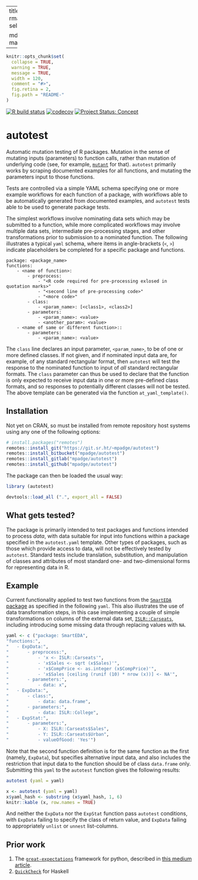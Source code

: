 
---
title: "autotest"
output:
  rmarkdown::html_vignette:
    self_contained: no

  md_document:
    variant: markdown_github
---

<!-- README.md is generated from README.Rmd. Please edit that file -->

```r
knitr::opts_chunk$set(
  collapse = TRUE,
  warning = TRUE,
  message = TRUE,
  width = 120,
  comment = "#>",
  fig.retina = 2,
  fig.path = "README-"
)
```

<!-- badges: start -->

[![R build
status](https://github.com/mpadge/autotest/workflows/R-CMD-check/badge.svg)](https://github.com/mpadge/autotest/actions?query=workflow%3AR-CMD-check)
[![codecov](https://codecov.io/gh/mpadge/autotest/branch/master/graph/badge.svg)](https://codecov.io/gh/mpadge/autotest)
[![Project Status:
Concept](https://www.repostatus.org/badges/latest/concept.svg)](https://www.repostatus.org/#concept)
<!-- badges: end -->

# autotest


Automatic mutation testing of R packages. Mutation in the sense of mutating
inputs (parameters) to function calls, rather than mutation of underlying code
(see, for example, [`mutant`](https://github.com/ropensci/mutant) for that).
`autotest` primarily works by scraping documented examples for all functions,
and mutating the parameters input to those functions.

Tests are controlled via a simple YAML schema specifying one or more example
workflows for each function of a package, with workflows able to be
automatically generated from documented examples, and `autotest` tests able to
be used to generate package tests.

The simplest workflows involve nominating data sets which may be submitted to
a function, while more complicated workflows may involve multiple data sets,
intermediate pre-processing stages, and other transformations prior to
submission to a nominated function. The following illustrates a typical `yaml`
schema, where items in angle-brackets (`<`, `>`) indicate placeholders be
completed for a specific package and functions. 

```
package: <package_name>
functions:
    - <name of function>:
        - preprocess:
            - "<R code required for pre-processing exlosed in quotation marks>"
            - "<second line of pre-processing code>"
            - "<more code>"
        - class:
            - <param_name>: [<class1>, <class2>]
        - parameters:
            - <param_name>: <value>
            - <another_param>: <value>
    - <name of same or different function>::
        - parameters:
            - <param_name>: <value>
```

The `class` line declares an input parameter, `<param_name>`, to be of one or
more defined classes. If not given, and if nominated input data are, for
example, of any standard rectangular format, then `autotest` will test the
response to the nominated function to input of *all* standard rectangular
formats. The `class` parameter can thus be used to declare that the function is
only expected to receive input data in one or more pre-defined class formats,
and so responses to potentially different classes will not be tested. The above
template can be generated via the function `at_yaml_template()`.

## Installation

Not yet on CRAN, so must be installed from remote repository host systems using
any one of the following options:
```r
# install.packages("remotes")
remotes::install_git("https://git.sr.ht/~mpadge/autotest")
remotes::install_bitbucket("mpadge/autotest")
remotes::install_gitlab("mpadge/autotest")
remotes::install_github("mpadge/autotest")
```

The package can then be loaded the usual way:
```r
library (autotest)
```
```r
devtools::load_all (".", export_all = FALSE)
```

## What gets tested?

The package is primarily intended to test packages and functions intended to
process *data*, with data suitable for input into functions within a package
specified in the `autotest.yaml` template. Other types of packages, such as
those which provide access to data, will not be effectively tested by
`autotest`. Standard tests include translation, substitution, and manipulation
of classes and attributes of most standard one- and two-dimensional forms for
representing data in R.

## Example

Current functionality applied to test two functions from the [`SmartEDA`
package](https://github.com/daya6489/SmartEDA) as specified in the following
`yaml`. This also illustrates the use of data transformation steps, in this
case implementing a couple of simple transformations on columns of the external
data set, [`ISLR::Carseats`](https://cran.r-project.org/package=ISLR),
including introducing some missing data through replacing values with `NA`.

```r
yaml <- c ("package: SmartEDA",
"functions:",
"   - ExpData:",
"       - preprocess:",
"           - 'x <- ISLR::Carseats'",
"           - 'x$Sales <- sqrt (x$Sales)'",
"           - 'x$CompPrice <- as.integer (x$CompPrice)'",
"           - 'x$Sales [ceiling (runif (10) * nrow (x))] <- NA'",
"       - parameters:",
"           - data: x",
"   - ExpData:",
"       - class:",
"           - data: data.frame",
"       - parameters:",
"           - data: ISLR::College",
"   - ExpStat:",
"       - parameters:",
"           - X: ISLR::Carseats$Sales",
"           - Y: ISLR::Carseats$Urban",
"           - valueOfGood: 'Yes'")
```

Note that the second function definition is for the same function as the first
(namely, `ExpData`), but specifies alternative input data, and also includes
the restriction that input data to the function should be of class `data.frame`
only. Submitting this `yaml` to the `autotest` function gives the following
results:

```r
autotest (yaml = yaml)
```
```r
x <- autotest (yaml = yaml)
x$yaml_hash <- substring (x$yaml_hash, 1, 6)
knitr::kable (x, row.names = TRUE)
```


And neither the `ExpData` nor the `ExpStat` function pass `autotest`
conditions, with `ExpData` failing to specify the class of return value, and
`ExpData` failing to appropriately `unlist` or `unnest` list-columns.


## Prior work

1. The
   [`great-expectations`](https://github.com/great-expectations/great_expectations)
   framework for python, described in [this medium
   article](https://medium.com/@expectgreatdata/down-with-pipeline-debt-introducing-great-expectations-862ddc46782a).
2. [`QuickCheck`](https://hackage.haskell.org/package/QuickCheck) for Haskell

